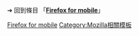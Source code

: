 {{LSR
| article = Firefox for mobile
| latest_release_version = 45.0.1
| latest_release_date = {{Start date and age|2016|03|16}}
}}

<noinclude>
➔ 回到條目 「'''[[Firefox for mobile]]'''」

{{Template reference list}}

[[Category:最新穩定版模板|Firefox for mobile]]
[[Category:Mozilla相關模板]]

</noinclude>